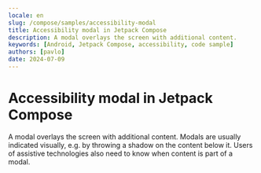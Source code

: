 ```yaml
---
locale: en
slug: /compose/samples/accessibility-modal
title: Accessibility modal in Jetpack Compose
description: A modal overlays the screen with additional content.
keywords: [Android, Jetpack Compose, accessibility, code sample]
authors: [pavlo]
date: 2024-07-09
---
```


# Accessibility modal in Jetpack Compose

A modal overlays the screen with additional content. Modals are usually indicated visually, e.g. by throwing a shadow on the content below it. Users of assistive technologies also need to know when content is part of a modal.

<CodeSample id="accessibility-modal" platform="compose" locale="en"/>
